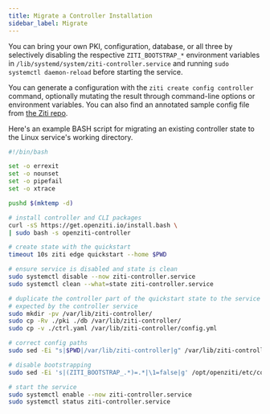```yaml
---
title: Migrate a Controller Installation
sidebar_label: Migrate
---
```


You can bring your own PKI, configuration, database, or all three by selectively disabling the respective `ZITI_BOOTSTRAP_*` environment variables in `/lib/systemd/system/ziti-controller.service` and running `sudo systemctl daemon-reload` before starting the service.

You can generate a configuration with the `ziti create config controller` command, optionally mutating the result through command-line options or environment variables. You can also find an annotated sample config file from [the Ziti repo](https://github.com/openziti/ziti/blob/main/etc/ctrl.with.edge.yml).

Here's an example BASH script for migrating an existing controller state to the Linux service's working directory.

```bash
#!/bin/bash

set -o errexit
set -o nounset
set -o pipefail
set -o xtrace

pushd $(mktemp -d)

# install controller and CLI packages
curl -sS https://get.openziti.io/install.bash \
| sudo bash -s openziti-controller

# create state with the quickstart
timeout 10s ziti edge quickstart --home $PWD

# ensure service is disabled and state is clean
sudo systemctl disable --now ziti-controller.service
sudo systemctl clean --what=state ziti-controller.service

# duplicate the controller part of the quickstart state to the service working directory using the config.yml filename
# expected by the controller service
sudo mkdir -pv /var/lib/ziti-controller/
sudo cp -Rv ./pki ./db /var/lib/ziti-controller/
sudo cp -v ./ctrl.yaml /var/lib/ziti-controller/config.yml

# correct config paths
sudo sed -Ei "s|$PWD|/var/lib/ziti-controller|g" /var/lib/ziti-controller/config.yml

# disable bootstrapping
sudo sed -Ei 's|(ZITI_BOOTSTRAP_.*)=.*|\1=false|g' /opt/openziti/etc/controller/service.env

# start the service
sudo systemctl enable --now ziti-controller.service
sudo systemctl status ziti-controller.service

```

